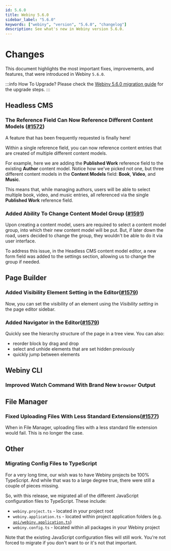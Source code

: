 ```yaml
---
id: 5.6.0
title: Webiny 5.6.0
sidebar_label: "5.6.0"
keywords: ["webiny", "version", "5.6.0", "changelog"]
description: See what's new in Webiny version 5.6.0.
---
```



# Changes

This document highlights the most important fixes, improvements, and features, that were introduced in Webiny `5.6.0`.

:::info How To Upgrade?
Please check the [Webiny 5.6.0 migration guide](/docs/how-to-guides/upgrade-webiny/5.5.0-to-5.6.0) for the upgrade steps.
:::

## Headless CMS

### The Reference Field Can Now Reference Different Content Models ([#1572](https://github.com/webiny/webiny-js/pull/1572))

A feature that has been frequently requested is finally here!

Within a single reference field, you can now reference content entries that are created of multiple different content models.

For example, here we are adding the **Published Work** reference field to the existing **Author** content model. Notice how we've picked not one, but three different content models in the **Content Models** field: **Book**, **Video**, and **Music**.

<CenteredImage alt="Reference Field - Adding Multiple Different Content Models" src={cmsRefMultipleModels} />

This means that, while managing authors, users will be able to select multiple book, video, and music entries, all referenced via the single **Published Work** reference field.

### Added Ability To Change Content Model Group ([#1591](https://github.com/webiny/webiny-js/pull/1591))

Upon creating a content model, users are required to select a content model group, into which their new content model will be put. But, if later down the road, users decided to change the group, they wouldn't be able to do it via user interface.

To address this issue, in the Headless CMS content model editor, a new form field was added to the settings section, allowing us to change the group if needed.

<CenteredImage alt="Changing Content Model Groups" src={cmsContentModelGroupsChanging} />

## Page Builder

### Added Visibility Element Setting in the Editor([#1579](https://github.com/webiny/webiny-js/pull/1579))

Now, you can set the visibility of an element using the _Visibility setting_ in the page editor sidebar.

<CenteredImage alt="Webiny Page Builder visibility element setting" src={pbElementVisibilitySettingDemo} />


### Added Navigator in the Editor([#1579](https://github.com/webiny/webiny-js/pull/1579))

Quickly see the hierarchy structure of the page in a tree view.
You can also:
- reorder block by drag and drop
- select and unhide elements that are set hidden previously
- quickly jump between elements

<CenteredImage alt="Webiny Page Builder navigator demo" src={pbNavigatorDemo} />

## Webiny CLI

### Improved Watch Command With Brand New `browser` Output


## File Manager

### Fixed Uploading Files With Less Standard Extensions([#1577](https://github.com/webiny/webiny-js/pull/1577))

When in File Manager, uploading files with a less standard file extension would fail. This is no longer the case.

## Other

### Migrating Config Files to TypeScript

For a very long time, our wish was to have Webiny projects be 100% TypeScript. And while that was to a large degree true, there were still a couple of pieces missing.

So, with this release, we migrated all of the different JavaScript configuration files to TypeScript. These include:

- `webiny.project.ts` - located in your project root
- `webiny.application.ts` - located within project application folders (e.g. [`api/webiny.application.ts`](https://github.com/webiny/webiny-js/blob/next/packages/cwp-template-aws/template/api/webiny.application.ts))
- `webiny.config.ts` - located within all packages in your Webiny project

Note that the existing JavaScript configuration files will still work. You're not forced to migrate if you don't want to or it's not that important.
